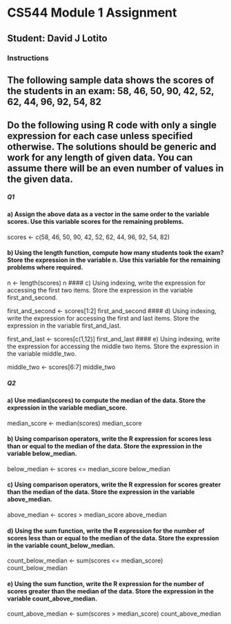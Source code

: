 # CS544 Module 1 Assignment
## Student: David J Lotito

### Instructions ###
## The following sample data shows the scores of the students in an exam: 58, 46, 50, 90, 42, 52, 62, 44, 96, 92, 54, 82

## Do the following using R code with only a single expression for each case unless specified otherwise. The solutions should be generic and work for any length of given data. You can assume there will be an even number of values in the given data.


##### Q1 ######

#### a) Assign the above data as a vector in the same order to the variable scores. Use this variable scores for the remaining problems.

scores <- c(58, 46, 50, 90, 42, 52, 62, 44, 96, 92, 54, 82)

#### b) Using the length function, compute how many students took the exam? Store the expression in the variable n. Use this variable for the remaining problems where required.

n <- length(scores)
n
#### c) Using indexing, write the expression for accessing the first two items. Store the expression in the variable first_and_second.

first_and_second <- scores[1:2]
first_and_second
#### d) Using indexing, write the expression for accessing the first and last items. Store the expression in the variable first_and_last.

first_and_last <- scores[c(1,12)]
first_and_last
#### e) Using indexing, write the expression for accessing the middle two items. Store the expression in the variable middle_two.

middle_two <- scores[6:7]
middle_two

##### Q2 ######

#### a) Use median(scores) to compute the median of the data. Store the expression in the variable median_score.

median_score <- median(scores)
median_score

#### b) Using comparison operators, write the R expression for scores less than or equal to the median of the data. Store the expression in the variable below_median.

below_median <- scores <= median_score 
below_median

#### c) Using comparison operators, write the R expression for scores greater than the median of the data. Store the expression in the variable above_median.

above_median <- scores > median_score
above_median

#### d) Using the sum function, write the R expression for the number of scores less than or equal to the median of the data. Store the expression in the variable count_below_median.

count_below_median <- sum(scores <= median_score)
count_below_median

#### e) Using the sum function, write the R expression for the number of scores greater than the median of the data. Store the expression in the variable count_above_median.

count_above_median <- sum(scores > median_score)
count_above_median

